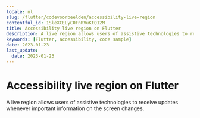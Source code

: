 ```yaml
---
locale: nl
slug: /flutter/codevoorbeelden/accessibility-live-region
contentful_id: 1SleXCELyC0FnRVuKtQ12M
title: Accessibility live region on Flutter
description: A live region allows users of assistive technologies to receive updates whenever important information on the screen changes.
keywords: [Flutter, accessibility, code sample]
date: 2023-01-23
last_update:
  date: 2023-01-23
---
```


# Accessibility live region on Flutter

A live region allows users of assistive technologies to receive updates whenever important information on the screen changes.

<CodeSample id="accessibility-live-region" platform="flutter" locale="nl"/>

